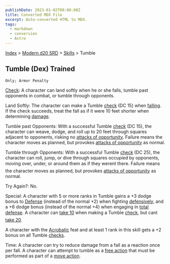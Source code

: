 ```yaml
---
publishDate: 2023-01-02T00:00:00Z
title: Converted MDX File
excerpt: Auto-converted HTML to MDX.
tags:
  - markdown
  - conversion
  - Astro
---
```


[Index](-index) > [Modern d20 SRD](modern-d20-srd-index) > [Skills](modern-d20-srd-skills-index) > Tumble

## Tumble (Dex) Trained

    Only; Armor Penalty

[Check](modern-d20-srd-skills-skill-basics-php#skill-check-index): A character can land softly when he or she falls, tumble past opponents in combat, or tumble through opponents.

Land Softly: The character can make a Tumble [check](modern-d20-srd-skills-skill-basics-php#skill-check-index) (DC 15) when [falling](modern-d20-srd-environment-hazards-falling). If the check succeeds, treat the fall as if it were 10 feet shorter when determining [damage](modern-d20-srd-environment-hazards-falling).

Tumble past Opponents: With a successful Tumble [check](modern-d20-srd-skills-skill-basics-php#skill-check-index) (DC 15), the character can weave, dodge, and roll up to 20 feet through squares adjacent to opponents, risking no [attacks
of opportunity](modern-d20-srd-combat-attacks-of-opportunity). Failure means the character moves as planned, but provokes [attacks
of opportunity](modern-d20-srd-combat-attacks-of-opportunity) as normal.

Tumble through Opponents: With a successful Tumble [check](modern-d20-srd-skills-skill-basics-php#skill-check-index) (DC 25), the character can roll, jump, or dive through squares occupied by opponents, moving over, under, or around them as if they werent there. Failure means the character moves as planned, but provokes [attacks
of opportunity](modern-d20-srd-skills-skill-basics-php#skill-check-index) as normal.

Try Again?: No.

Special: A character with 5 or more ranks in Tumble gains a +3 dodge bonus to [Defense](modern-d20-srd-combat-defense) (instead of the normal +2) when fighting [defensively](modern-d20-srd-combat-defense), and a +6 dodge bonus (instead of the normal +4) when engaging in [total
defense](modern-d20-srd-combat-defense).
A character can [take
10](modern-d20-srd-skills-skill-basics-php#take10-index) when making a Tumble [check](modern-d20-srd-skills-skill-basics-php#skill-check-index), but cant [take
20](modern-d20-srd-skills-skill-basics-php#take20-index).

A character with the [Acrobatic](modern-d20-srd-feats-acrobatic) feat and at least 1 rank in this skill gets a +2 bonus on all Tumble [checks](modern-d20-srd-skills-skill-basics-php#skill-check-index).

Time: A character can try to reduce damage from a fall as a reaction once
per fall. A character can attempt to tumble as a [free
action](modern-d20-srd-combat-action-types) that must be performed
as part of a [move action](modern-d20-srd-combat-move-actions).
